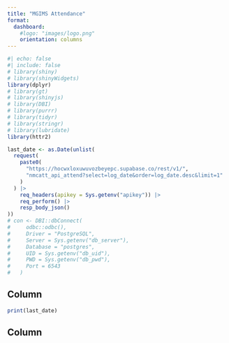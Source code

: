 ```yaml
---
title: "MGIMS Attendance"
format: 
  dashboard: 
    #logo: "images/logo.png"
    orientation: columns
---
```

```r
#| echo: false
#| include: false
# library(shiny)
# library(shinyWidgets)
library(dplyr)
# library(gt)
# library(shinyjs)
# library(DBI)
# library(purrr)
# library(tidyr)
# library(stringr)
# library(lubridate)
library(httr2)

last_date <- as.Date(unlist(
  request(
    paste0(
      "https://hocwxloxuwuvozbeyepc.supabase.co/rest/v1/",
      "nmcatt_api_attend?select=log_date&order=log_date.desc&limit=1"
    )
  ) |>
    req_headers(apikey = Sys.getenv("apikey")) |>
    req_perform() |>
    resp_body_json()
))
# con <- DBI::dbConnect(
#     odbc::odbc(),
#     Driver = "PostgreSQL",
#     Server = Sys.getenv("db_server"),
#     Database = "postgres",
#     UID = Sys.getenv("db_uid"),
#     PWD = Sys.getenv("db_pwd"),
#     Port = 6543
#   )

```

## Column {width="35%"}

```r
print(last_date)
```

## Column {width="65%"}